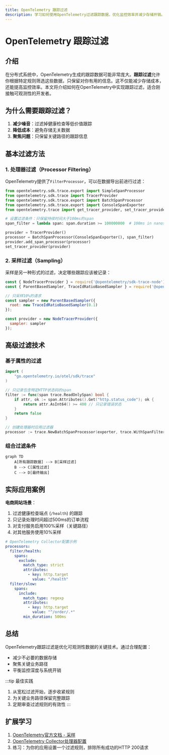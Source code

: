```yaml
---
title: OpenTelemetry 跟踪过滤
description: 学习如何使用OpenTelemetry过滤跟踪数据，优化监控效率并减少存储开销。包含代码示例和实际应用场景。
---
```


# OpenTelemetry 跟踪过滤

## 介绍

在分布式系统中，OpenTelemetry生成的跟踪数据可能非常庞大。**跟踪过滤**允许你根据特定规则筛选这些数据，只保留对你有用的信息。这不仅能减少存储成本，还能提高监控效率。本文将介绍如何在OpenTelemetry中实现跟踪过滤，适合刚接触可观测性的开发者。

## 为什么需要跟踪过滤？

1. **减少噪音**：过滤掉健康检查等低价值跟踪
2. **降低成本**：避免存储无关数据
3. **聚焦问题**：只保留关键路径的跟踪信息

## 基本过滤方法

### 1. 处理器过滤（Processor Filtering）

OpenTelemetry提供了`FilterProcessor`，可以在数据导出前进行过滤：

```python
from opentelemetry.sdk.trace.export import SimpleSpanProcessor
from opentelemetry.sdk.trace import TracerProvider
from opentelemetry.sdk.trace.export import BatchSpanProcessor
from opentelemetry.sdk.trace.export import ConsoleSpanExporter
from opentelemetry.trace import get_tracer_provider, set_tracer_provider

# 设置过滤条件：只保留持续时间大于100ms的span
span_filter = lambda span: span.duration >= 100000000  # 100ms in nanoseconds

provider = TracerProvider()
processor = BatchSpanProcessor(ConsoleSpanExporter(), span_filter)
provider.add_span_processor(processor)
set_tracer_provider(provider)
```

### 2. 采样过滤（Sampling）

采样是另一种形式的过滤，决定哪些跟踪应该被记录：

```javascript
const { NodeTracerProvider } = require('@opentelemetry/sdk-trace-node');
const { ParentBasedSampler, TraceIdRatioBasedSampler } = require('@opentelemetry/core');

// 只采样10%的请求
const sampler = new ParentBasedSampler({
  root: new TraceIdRatioBasedSampler(0.1)
});

const provider = new NodeTracerProvider({
  sampler: sampler
});
```

## 高级过滤技术

### 基于属性的过滤

```go
import (
	"go.opentelemetry.io/otel/sdk/trace"
)

// 只记录包含特定HTTP状态码的span
filter := func(span trace.ReadOnlySpan) bool {
	if attr, ok := span.Attributes().Get("http.status_code"); ok {
		return attr.AsInt64() >= 400 // 只记录错误状态
	}
	return false
}

// 创建处理器时应用过滤器
processor := trace.NewBatchSpanProcessor(exporter, trace.WithSpanFilter(filter))
```

### 组合过滤条件

```mermaid
graph TD
    A[所有跟踪数据] --> B[采样过滤]
    B --> C[属性过滤]
    C --> D[最终输出]
```

## 实际应用案例

**电商网站场景**：
1. 过滤健康检查端点 (`/health`) 的跟踪
2. 只记录处理时间超过500ms的订单流程
3. 对支付服务启用100%采样（关键路径）
4. 对其他服务使用10%采样

```yaml
# OpenTelemetry Collector配置示例
processors:
  filter/health:
    spans:
      exclude:
        match_type: strict
        attributes:
          - key: http.target
            value: "/health"
  filter/slow:
    spans:
      include:
        match_type: regexp
        attributes:
          - key: http.target
            value: "^/order/.*"
        min_duration: 500ms
```

## 总结

OpenTelemetry跟踪过滤是优化可观测性数据的关键技术。通过合理配置：
- 减少不必要的数据存储
- 聚焦关键业务路径
- 平衡监控深度与系统开销

:::tip 最佳实践
1. 从宽松过滤开始，逐步收紧规则
2. 为关键业务路径保留完整跟踪
3. 定期审查过滤规则的有效性
:::

## 扩展学习

1. [OpenTelemetry官方文档 - 采样](https://opentelemetry.io/docs/concepts/sampling/)
2. [OpenTelemetry Collector处理器配置](https://github.com/open-telemetry/opentelemetry-collector-contrib/tree/main/processor/filterprocessor)
3. 练习：为你的应用设置一个过滤规则，排除所有成功的HTTP 200请求
